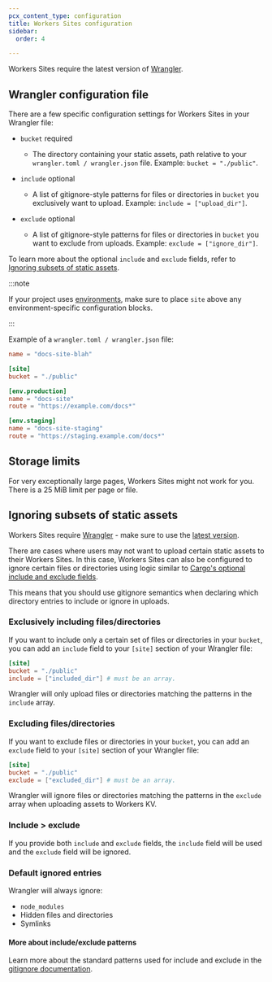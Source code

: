 ```yaml
---
pcx_content_type: configuration
title: Workers Sites configuration
sidebar:
  order: 4

---
```



<Render file="workers_sites" />

Workers Sites require the latest version of [Wrangler](https://github.com/cloudflare/workers-sdk/tree/main/packages/wrangler).

## Wrangler configuration file

There are a few specific configuration settings for Workers Sites in your Wrangler file:



* `bucket` required

  * The directory containing your static assets, path relative to your `wrangler.toml / wrangler.json` file. Example: `bucket = "./public"`.

* `include` optional

  * A list of gitignore-style patterns for files or directories in `bucket` you exclusively want to upload. Example: `include = ["upload_dir"]`.

* `exclude` optional
  * A list of gitignore-style patterns for files or directories in `bucket` you want to exclude from uploads. Example: `exclude = ["ignore_dir"]`.



To learn more about the optional `include` and `exclude` fields, refer to [Ignoring subsets of static assets](#ignoring-subsets-of-static-assets).

:::note


If your project uses [environments](/workers/wrangler/environments/), make sure to place `site` above any environment-specific configuration blocks.


:::

Example of a `wrangler.toml / wrangler.json` file:

<WranglerConfig>

```toml
name = "docs-site-blah"

[site]
bucket = "./public"

[env.production]
name = "docs-site"
route = "https://example.com/docs*"

[env.staging]
name = "docs-site-staging"
route = "https://staging.example.com/docs*"
```

</WranglerConfig>

## Storage limits

For very exceptionally large pages, Workers Sites might not work for you. There is a 25 MiB limit per page or file.

## Ignoring subsets of static assets

Workers Sites require [Wrangler](https://github.com/cloudflare/workers-sdk/tree/main/packages/wrangler) - make sure to use the [latest version](/workers/wrangler/install-and-update/#update-wrangler).

There are cases where users may not want to upload certain static assets to their Workers Sites.
In this case, Workers Sites can also be configured to ignore certain files or directories using logic
similar to [Cargo's optional include and exclude fields](https://doc.rust-lang.org/cargo/reference/manifest.html#the-exclude-and-include-fields-optional).

This means that you should use gitignore semantics when declaring which directory entries to include or ignore in uploads.

### Exclusively including files/directories

If you want to include only a certain set of files or directories in your `bucket`, you can add an `include` field to your `[site]` section of your Wrangler file:



<WranglerConfig>

```toml
[site]
bucket = "./public"
include = ["included_dir"] # must be an array.
```

</WranglerConfig>

Wrangler will only upload files or directories matching the patterns in the `include` array.

### Excluding files/directories

If you want to exclude files or directories in your `bucket`, you can add an `exclude` field to your `[site]` section of your Wrangler file:



<WranglerConfig>

```toml
[site]
bucket = "./public"
exclude = ["excluded_dir"] # must be an array.
```

</WranglerConfig>

Wrangler will ignore files or directories matching the patterns in the `exclude` array when uploading assets to Workers KV.

### Include > exclude

If you provide both `include` and `exclude` fields, the `include` field will be used and the `exclude` field will be ignored.

### Default ignored entries

Wrangler will always ignore:

* `node_modules`
* Hidden files and directories
* Symlinks

#### More about include/exclude patterns

Learn more about the standard patterns used for include and exclude in the [gitignore documentation](https://git-scm.com/docs/gitignore).
